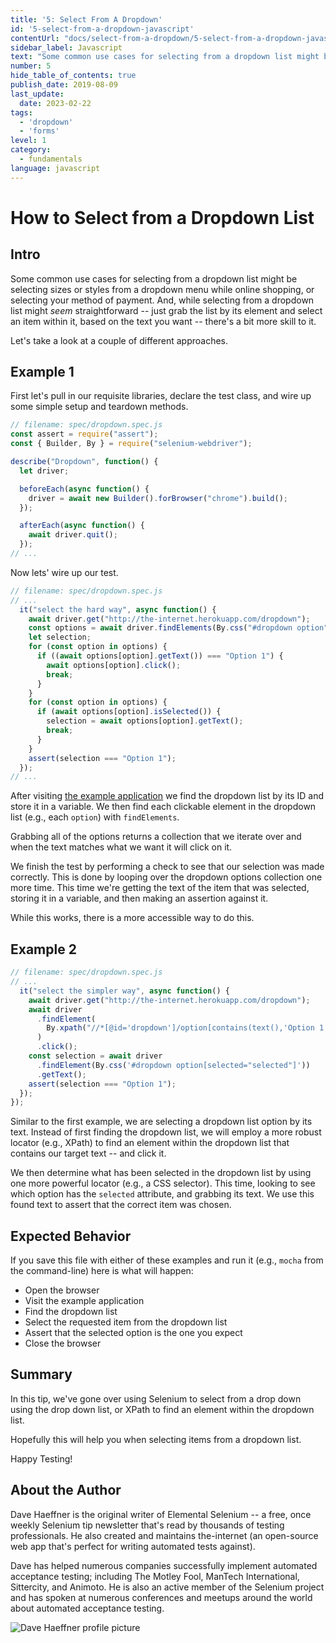 ```yaml
---
title: '5: Select From A Dropdown'
id: '5-select-from-a-dropdown-javascript'
contentUrl: "docs/select-from-a-dropdown/5-select-from-a-dropdown-javascript"
sidebar_label: Javascript
text: "Some common use cases for selecting from a dropdown list might be selecting sizes or styles from a dropdown menu while online shopping, or selecting your method of payment. And, while selecting from a dropdown list might seem straightforward just grab the list by its element and select an item within it, based on the text you want there's a bit more skill to it."
number: 5
hide_table_of_contents: true
publish_date: 2019-08-09
last_update:
  date: 2023-02-22
tags:
  - 'dropdown'
  - 'forms'
level: 1
category:
  - fundamentals
language: javascript
---
```


# How to Select from a Dropdown List

## Intro

Some common use cases for selecting from a dropdown list might be selecting sizes or styles from a dropdown menu while online shopping, or selecting your method of payment. And, while selecting from a dropdown list might *seem* straightforward -- just grab the list by its element and select an item within it, based on the text you want -- there's a bit more skill to it.

Let's take a look at a couple of different approaches.

## Example 1

First let's pull in our requisite libraries, declare the test class, and wire up some simple setup and teardown methods.

```javascript
// filename: spec/dropdown.spec.js
const assert = require("assert");
const { Builder, By } = require("selenium-webdriver");

describe("Dropdown", function() {
  let driver;

  beforeEach(async function() {
    driver = await new Builder().forBrowser("chrome").build();
  });

  afterEach(async function() {
    await driver.quit();
  });
// ...
```

Now lets' wire up our test.

```javascript
// filename: spec/dropdown.spec.js
// ...
  it("select the hard way", async function() {
    await driver.get("http://the-internet.herokuapp.com/dropdown");
    const options = await driver.findElements(By.css("#dropdown option"));
    let selection;
    for (const option in options) {
      if ((await options[option].getText()) === "Option 1") {
        await options[option].click();
        break;
      }
    }
    for (const option in options) {
      if (await options[option].isSelected()) {
        selection = await options[option].getText();
        break;
      }
    }
    assert(selection === "Option 1");
  });
// ...
```

After visiting [the example application](http://the-internet.herokuapp.com/dropdown) we find the dropdown list by its ID and store it in a variable. We then find each clickable element in the dropdown list (e.g., each `option`) with `findElements`.

Grabbing all of the options returns a collection that we iterate over and when the text matches what we want it will click on it.

We finish the test by performing a check to see that our selection was made correctly. This is done by looping over the dropdown options collection one more time. This time we're getting the text of the item that was selected, storing it in a variable, and then making an assertion against it.

While this works, there is a more accessible way to do this.

## Example 2

```javascript
// filename: spec/dropdown.spec.js
// ...
  it("select the simpler way", async function() {
    await driver.get("http://the-internet.herokuapp.com/dropdown");
    await driver
      .findElement(
        By.xpath("//*[@id='dropdown']/option[contains(text(),'Option 1')]")
      )
      .click();
    const selection = await driver
      .findElement(By.css('#dropdown option[selected="selected"]'))
      .getText();
    assert(selection === "Option 1");
  });
});
```

Similar to the first example, we are selecting a dropdown list option by its text. Instead of first finding the dropdown list, we will employ a more robust locator (e.g., XPath) to find an element within the dropdown list that contains our target text -- and click it.

We then determine what has been selected in the dropdown list by using one more powerful locator (e.g., a CSS selector). This time, looking to see which option has the `selected` attribute, and grabbing its text. We use this found text to assert that the correct item was chosen.

## Expected Behavior

If you save this file with either of these examples and run it (e.g., `mocha` from the command-line) here is what will happen:

+ Open the browser
+ Visit the example application
+ Find the dropdown list
+ Select the requested item from the dropdown list
+ Assert that the selected option is the one you expect
+ Close the browser

## Summary

In this tip, we've gone over using Selenium to select from a drop down using the drop down list, or XPath to find an element within the dropdown list.

Hopefully this will help you when selecting items from a dropdown list.

Happy Testing!

## About the Author

Dave Haeffner is the original writer of Elemental Selenium -- a free, once weekly Selenium tip newsletter that's read by thousands of testing professionals. He also created and maintains the-internet (an open-source web app that's perfect for writing automated tests against).

Dave has helped numerous companies successfully implement automated acceptance testing; including The Motley Fool, ManTech International, Sittercity, and Animoto. He is also an active member of the Selenium project and has spoken at numerous conferences and meetups around the world about automated acceptance testing.

![Dave Haeffner profile picture](/img/authors/dave-haeffner.jpeg#author-img 'a title')
